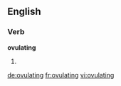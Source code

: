 ==English==

===Verb===
'''ovulating'''
# {{present participle of|ovulate}}

[[de:ovulating]]
[[fr:ovulating]]
[[vi:ovulating]]